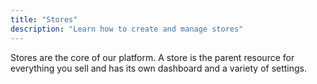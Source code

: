 ```yaml
---
title: "Stores"
description: "Learn how to create and manage stores"
---
```


Stores are the core of our platform. A store is the parent resource for everything you sell and has its own dashboard and a variety of settings.